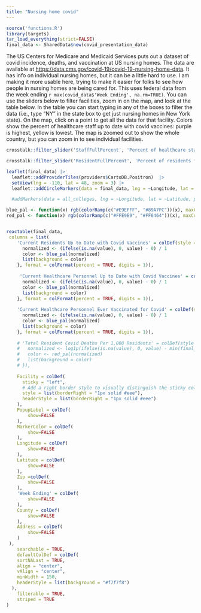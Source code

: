 ```yaml
---
title: "Nursing home covid"
---
```


```r
source('functions.R')
library(targets)
tar_load_everything(strict=FALSE)
final_data <- SharedData$new(covid_presentation_data)
```


The US Centers for Medicare and Medicaid Services puts out a dataset of covid incidence, deaths, and vaccination at US nursing homes. The data are available at <https://data.cms.gov/covid-19/covid-19-nursing-home-data>. It has info on individual nursing homes, but it can be a little hard to use. I am making it more usable here, trying to make it easier for folks to see how people in nursing homes are being cared for. This uses federal data from the week ending `r max(covid_data$'Week Ending', na.rm=TRUE)`. You can use the sliders below to filter facilities, zoom in on the map, and look at the table below. In the table you can start typing in any of the boxes to filter the data (i.e., type "NY" in the state box to get just nursing homes in New York state). On the map, click on a point to get all the data for that facility. Colors show the percent of healthcare staff up to date with covid vaccines: purple is highest, yellow is lowest. The map is zoomed out to show the whole country, but you can zoom in to see individual facilities.

```r
crosstalk::filter_slider('StaffFullPercent', 'Percent of healthcare staff fully vaccinated', final_data, 'StaffFullPercent', min=0, max=100, width='80%')

crosstalk::filter_slider('ResidentFullPercent', 'Percent of residents fully vaccinated', final_data, 'ResidentFullPercent', min=0, max=100, width='80%')
```

```r
leaflet(final_data) |>
  leaflet::addProviderTiles(providers$CartoDB.Positron)  |> 
  setView(lng = -110, lat = 48, zoom = 3) |>
  leaflet::addCircleMarkers(data = final_data, lng = ~Longitude, lat = ~Latitude, popup = ~PopupLabel, radius=3, fillOpacity=0.5, color=~MarkerColor)

  #addMarkers(data = all_colleges, lng = ~Longitude, lat = ~Latitude, popup = ~PopupLabel, clusterOptions = markerClusterOptions())
```

```r
blue_pal <- function(x) rgb(colorRamp(c("#E9EFFF", "#89A7FC"))(x), maxColorValue = 255)
red_pal <- function(x) rgb(colorRamp(c("#FFE9E9", "#FF6464"))(x), maxColorValue = 255)


reactable(final_data, 
 columns = list(
    'Current Residents Up to Date with Covid Vaccines' = colDef(style = function(value) {
      normalized <- (ifelse(is.na(value), 0, value) - 0) / 1
      color <- blue_pal(normalized)
      list(background = color)
    }, format = colFormat(percent = TRUE, digits = 1)),
	
	 'Current Healthcare Personnel Up to Date with Covid Vaccines' = colDef(style = function(value) {
      normalized <- (ifelse(is.na(value), 0, value) - 0) / 1
      color <- blue_pal(normalized)
      list(background = color)
    }, format = colFormat(percent = TRUE, digits = 1)),
	
	'Current Healthcare Personnel Ever Vaccinated for Covid' = colDef(style = function(value) {
	  normalized <- (ifelse(is.na(value), 0, value) - 0) / 1
	  color <- blue_pal(normalized)
	  list(background = color)
	}, format = colFormat(percent = TRUE, digits = 1)),
	
	# 'Total Resident Covid Deaths Per 1,000 Residents' = colDef(style = function(value) {
	#   normalized <- log1p(ifelse(is.na(value), 0, value) - min(final_data$`Total Resident Covid Deaths Per 1,000 Residents`, na.rm=TRUE)) / log1p(max(final_data$`Total Resident Covid Deaths Per 1,000 Residents`, na.rm=TRUE))
	#   color <- red_pal(normalized)
	#   list(background = color)
	# }),
	
	Facility = colDef(
      sticky = "left",
      # Add a right border style to visually distinguish the sticky column
      style = list(borderRight = "1px solid #eee"),
      headerStyle = list(borderRight = "1px solid #eee")
    ),
	PopupLabel = colDef(
		show=FALSE
	),
	MarkerColor = colDef(
		show=FALSE
	),
	Longitude = colDef(
		show=FALSE
	),
	Latitude = colDef(
		show=FALSE
	),
	Zip =colDef(
		show=FALSE
	),
	'Week Ending' = colDef(
		show=FALSE
	),
	County = colDef(
		show=FALSE
	),
	Address = colDef(
		show=FALSE
	)
 ),
	searchable = TRUE,
	defaultColDef = colDef(
	sortNALast = TRUE,
    align = "center",
	vAlign = "center",
    minWidth = 150,
    headerStyle = list(background = "#f7f7f8")
  ),
	filterable = TRUE,
	striped = TRUE
)

```
